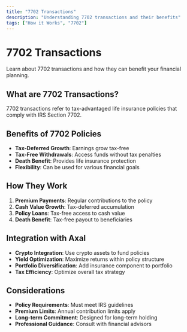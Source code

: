 ```yaml
---
title: "7702 Transactions"
description: "Understanding 7702 transactions and their benefits"
tags: ["How it Works", "7702"]
---
```


# 7702 Transactions

Learn about 7702 transactions and how they can benefit your financial planning.

## What are 7702 Transactions?

7702 transactions refer to tax-advantaged life insurance policies that comply with IRS Section 7702.

## Benefits of 7702 Policies

- **Tax-Deferred Growth**: Earnings grow tax-free
- **Tax-Free Withdrawals**: Access funds without tax penalties
- **Death Benefit**: Provides life insurance protection
- **Flexibility**: Can be used for various financial goals

## How They Work

1. **Premium Payments**: Regular contributions to the policy
2. **Cash Value Growth**: Tax-deferred accumulation
3. **Policy Loans**: Tax-free access to cash value
4. **Death Benefit**: Tax-free payout to beneficiaries

## Integration with Axal

- **Crypto Integration**: Use crypto assets to fund policies
- **Yield Optimization**: Maximize returns within policy structure
- **Portfolio Diversification**: Add insurance component to portfolio
- **Tax Efficiency**: Optimize overall tax strategy

## Considerations

- **Policy Requirements**: Must meet IRS guidelines
- **Premium Limits**: Annual contribution limits apply
- **Long-term Commitment**: Designed for long-term holding
- **Professional Guidance**: Consult with financial advisors
